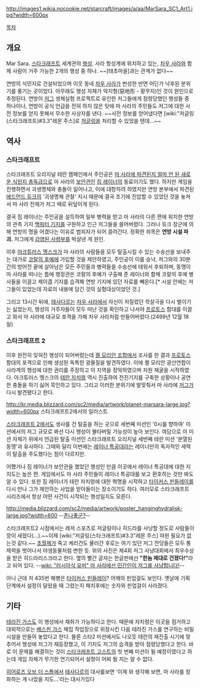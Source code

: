http://images1.wikia.nocookie.net/starcraft/images/a/aa/MarSara_SC1_Art1.jpg?width=600px

[[목차]]

== 개요 ==
Mar Sara. [[스타크래프트]] 세계관의 [[행성]]. 사라 항성계에 위치하고 있는, [[차우 사라]]와 함께 사람이 거주 가능한 2개의 행성 중 하나. ~~[태초마을]과는 관계가 없다~~

연방의 식민지로 건설되었으며 이웃 동네 [[차우 사라]]가 번성한 반면 어딘가 낙후된 분위기를 풍기는 곳이었다. 아무래도 행성 자체가 악지형(惡地形 - 황무지)인 것이 원인으로 추정된다. 연방이 [[저그]] 생체실험 프로젝트로 유인한 저그들에게 점령당했던 행성들 중 하나이나, 연방이 공식 언급을 전혀 하지 않은 탓에 마 사라의 주민들도 저그에 대한 사전 정보를 얻지 못해서 무수한 사상자를 낸다. ~~사전 정보를 얻어냈다면 [wiki:"저글링(스타크래프트)#3.3"레몬 주스]로 [[저글링]]을 처리할 수 있었을 텐데...~~

== 역사 ==
=== 스타크래프트 ===
스타크래프트 오리지널 테란 캠페인에서 주인공은 [[마 사라 행정관|마 사라에 파견된지 얼마 안 된 새로운 식민지 총독급]]으로 마 사라의 [[보안관]]인 [[짐 레이너]]의 동료이기도 했다. 하지만 게임을 진행하면서 괴생명체와 충돌이 일어나고, 이에 대항하려 하였지만 연방 본부에서 파견된 [[에드먼드 듀크]]의 '괴생명체 관찰' 지시 때문에 결국 초기에 진압할 수 있었던 것을 놓쳐서 마 사라 전체가 저그 떼로 뒤덮이게 된다. 

결국 짐 레이너는 주인공을 설득하여 일부 병력을 받고 마 사라의 다른 편에 위치한 연방의 관측 기지 [[백워터 기지]]를 구원하고 인근 저그들을 쓸어버렸다. 그러나 듀크 장군에 의해 연방의 명을 어겼다는 이유로 범죄자가 되어 끌려간다. 정확한 죄목은 '''연방 시설 파괴.''' 저그에게 [[감염된 사령부]]를 박살낸 게 원인.

이후 [[아크튜러스 멩스크]]가 마 사라의 사람들을 모두 탈출시킬 수 있는 수송선을 보내주는 대가로 [[코랄의 후예]]에 가입할 것을 제안하였고, 주인공이 이를 승낙, 저그와의 30분간의 방어전 끝에 살아남은 모든 주민들과 병력들을 수송선에 태워서 후퇴하며, 동맹이 마 사라를 떠나는 틈에 행정관은 코랄의 후예가 구출해 준 레이너와 함께 코랄의 후예 병사들을 이끌고 제이콥 기지를 습격해 연방 기지에 있던 자료를 빼온다.[* 시설 안에는 저그들이 있었는데 자료의 내용에 담긴 것의 실험대상이었던 것.]

그리고 13시간 뒤에, [[태사다르]]는 [[차우 사라]]에서 자신이 저질렀던 학살극을 다시 벌이기는 싫었는지, 행성의 거주자들이 모두 떠난 것을 확인하고 나서야 [[프로토스]] 함대를 이끌고 와서 마 사라에 대규모 포격을 가해 차우 사라처럼 만들어버렸다.(2499년 12월 18일)

=== 스타크래프트 2 ===
이후 완전히 잊혀진 행성이 되어버렸는데 [[켈 모리안 조합]]에서 조사를 한 결과 [[프로토스]] 함대의 포격으로 인해 생성된 독특한 광물질을 발견하였다. 이에 켈 모리안 광산연합이 사라계의 행성에 대한 권리를 주장하고 이 지역을 장악하였으며 자원 채굴을 시작하였다. 아크튜러스 멩스크의 [[테란 자치령]] 역시 진출하여 전진기지를 구축한 상황이나 공연한 충돌을 하기 싫어 묵인하고 있다. 그리고 이러한 분위기에 발맞춰서 마 사라에 [[저그]]가 다시 발견됐다고 한다.

http://kr.media.blizzard.com/sc2/media/artwork/planet-marsara-large.jpg?width=600px
스타크래프트2에서의 일러스트

[[스타크래프트 2]]에서도 생사를 건 탈출을 하는 곳으로 세번째 미션인 '0시를 향하여' 미션에서의 저그 규모로 봐선 다시 행성이 불타버릴 가능성이 높아 보인다. 여담으로 이 미션 자체가 위에서 언급된 탈출 미션인 스타크래프트 오리지널 세번째 테란 미션 '분열된 동맹'과 유사하다. 그때와 달리 이번에는 [[레이너 특공대]]라는 레이너만의 독자적인 세력이 탈출을 주도했다는 점이 다르지만.

어쨌거나 짐 레이너가 보안관을 했었던 행성인 만큼 이곳에서 레이너 특공대에 대한 지지도는 높은 편. 게임에서도 마 사라 주민들이 레이너 특공대를 보고 환호하는 것만 봐도 알 수 있다. 또한 짐 레이너가 테란 자치령에 대한 혁명을 시작하고 [[타이커스 핀들레이]]를 다시 만나 그가 제안하는 사업을 받아들이는 장소이기도 하다. 여러모로 스타크래프트 시리즈에서 항상 어떤 사건이 시작되는 행성일지도 모른다.

http://media.blizzard.com/sc2/media/artwork/poster_hanginghydralisk-large.jpg?width=600
--[[존나좋군?]]--

스타크래프트2 시점에서는 레저 스포츠로 저글링이나 히드라를 사냥할 정도로 사람들이 깡이 세졌다(...).~~이제 [wiki:"저글링(스타크래프트)#3.3"레몬 주스] 따윈 필요가 없는것 같다.~~ [[초월체]]가 죽고 케리건도 물러간 후로는 여기 있던 저그 잔당들은 모두 통제력을 벗어나서 야생동물처럼 변한 듯. 위의 사진은 제4회 저그 사냥대회에서 최우수상을 받은 히드라리스크라고 한다. 옆의 빨간 글자는 한글판에선 '''"한놈 제대로 건졌다!"'''라고 되어 있다. --[[wiki: "러시아식 유머" 마 사라에선 민간인이 저그를 사냥합니다!]]--

아니 근데 저 435번 해병은 [[타이커스 핀들레이]]? 어깨의 핀업걸도 보인다. 옛날에 기획 단계에서 설정이 달랐을 때 그렸는지 패치후에는 숫자와 핀업걸이 사라졌다.

== 기타 ==
[[테라진 가스]]도 이 행성에서 채취가 가능하다고 한다. 때문에 자치령은 이곳을 점거하고 대외적으로는 [[베스핀 가스]] 채집 작업장으로 위장시킨 다음 테라진 가스를 연구하는 비밀 시설을 만들어 놓았다고 한다. 물론 스타2 미션에서도 나오듯 테란의 재진출 시기에 맞추어서 행성에 저그가 재등장했고, 이 기지도 저그의 습격을 받아 점령당했다고 한다. 바로 이 문제를 해결하는 것이 [[스타크래프트 고스트]]의 첫 번째 미션이 될 예정이였다고 하는데 게임 자체가 무기한 연기되어서 설정이 어찌 될 지는 알 수 없다.

[[히어로즈 오브 더 스톰]]에서 [[태사다르]]의 대사를보면 '이제 와 생각해 보면, 마 사라를 정화하는 게 나았을 지도...'라는 대사가있다
